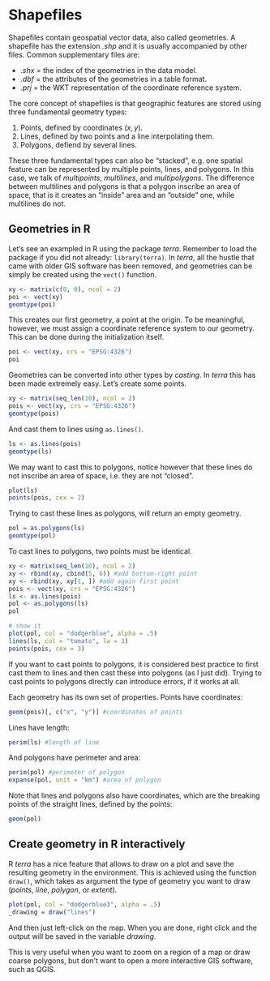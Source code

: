 # Shapefiles

Shapefiles contain geospatial vector data, also called geometries.
A shapefile has the extension _.shp_ and it is usually accompanied by other files.
Common supplementary files are:

  - _.shx_ = the index of the geometries in the data model.
  - _.dbf_ = the attributes of the geometries in a table format.
  - _.prj_ = the WKT representation of the coordinate reference system.

The core concept of shapefiles is that geographic features are stored using three fundamental geometry types:

  1. Points, defined by coordinates $(x, y)$.
  2. Lines, defined by two points and a line interpolating them.
  3. Polygons, defiend by several lines.

These three fundamental types can also be "stacked", e.g. one spatial feature can be represented by multiple points, lines, and polygons.
In this case, we talk of _multipoints_, _multilines_, and _multipolygons_.
The difference between multilines and polygons is that a polygon inscribe an area of space, that is it creates an "inside" area and an "outside" one, while multilines do not.

## Geometries in R

Let's see an exampled in R using the package _terra_. 
Remember to load the package if you did not already: `library(terra)`.
In _terra_, all the hustle that came with older GIS software has been removed, and geometries can be simply be created using the `vect()` function.

```r
xy <- matrix(c(0, 0), ncol = 2)
poi <- vect(xy)
geomtype(poi)
```

This creates our first geometry, a point at the origin.
To be meaningful, however, we must assign a coordinate reference system to our geometry.
This can be done during the initialization itself.

```r
poi <- vect(xy, crs = "EPSG:4326")
poi
```

Geometries can be converted into other types by _casting_.
In _terra_ this has been made extremely easy.
Let's create some points.

```r
xy <- matrix(seq_len(10), ncol = 2)
pois <- vect(xy, crs = "EPSG:4326")
geomtype(pois)
```

And cast them to lines using `as.lines()`.

```r
ls <- as.lines(pois)
geomtype(ls)
```

We may want to cast this to polygons, notice however that these lines do not inscribe an area of space, i.e. they are not "closed".

```r
plot(ls)
points(pois, cex = 2)
```

Trying to cast these lines as polygons, will return an empty geometry.

```r
pol = as.polygons(ls)
geomtype(pol)
```

To cast lines to polygons, two points must be identical.

```r
xy <- matrix(seq_len(10), ncol = 2)
xy <- rbind(xy, cbind(5, 6)) #add bottom-right point
xy <- rbind(xy, xy[1, ]) #add again first point
pois <- vect(xy, crs = "EPSG:4326")
ls <- as.lines(pois)
pol <- as.polygons(ls)
pol

# show it
plot(pol, col = "dodgerblue", alpha = .5)
lines(ls, col = "tomato", lw = 3)
points(pois, cex = 3)
```

If you want to cast points to polygons, it is considered best practice to first cast them to lines and then cast these into polygons (as I just did).
Trying to cast points to polygons directly can introduce errors, if it works at all.

Each geometry has its own set of properties.
Points have coordinates:
```r
geom(pois)[, c("x", "y")] #coordinates of points
```
Lines have length:
```r
perim(ls) #length of line
```
And polygons have perimeter and area:
```r
perim(pol) #perimeter of polygon
expanse(pol, unit = "km") #area of polygon
```
Note that lines and polygons also have coordinates, which are the breaking points of the straight lines, defined by the points:
```r
geom(pol)
```

## Create geometry in R interactively

R _terra_ has a nice feature that allows to draw on a plot and save the resulting geometry in the environment.
This is achieved using the function `draw()`, which takes as argument the type of geometry you want to draw (_points_, _line_, _polygon_, or _extent_).
```r
plot(pol, col = "dodgerblue3", alpha = .5)
_drawing = draw("lines")
```
And then just left-click on the map.
When you are done, right click and the output will be saved in the variable _drawing_.

<!-- ![Example of drawing a line using _terra_ draw().](figures/draw-show.gif) -->

This is very useful when you want to zoom on a region of a map or draw coarse polygons, but don't want to open a more interactive GIS software, such as QGIS.

